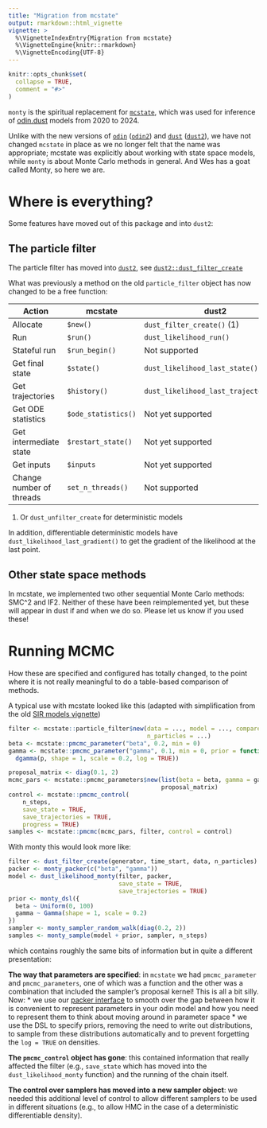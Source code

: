 ```yaml
---
title: "Migration from mcstate"
output: rmarkdown::html_vignette
vignette: >
  %\VignetteIndexEntry{Migration from mcstate}
  %\VignetteEngine{knitr::rmarkdown}
  %\VignetteEncoding{UTF-8}
---
```


```r
knitr::opts_chunk$set(
  collapse = TRUE,
  comment = "#>"
)
```

`monty` is the spiritual replacement for [`mcstate`](https://mrc-ide.github.io/mcstate/), which was used for inference of [odin.dust](https://mrc-ide.github.io/odin.dust/) models from 2020 to 2024.

Unlike with the new versions of [`odin`](https://mrc-ide.github.io/odin/) ([`odin2`](https://mrc-ide.github.io/odin2/)) and [`dust`](https://mrc-ide.github.io/dust/) ([`dust2`](https://mrc-ide.github.io/dust2/)), we have not changed `mcstate` in place as we no longer felt that the name was appropriate; mcstate was explicitly about working with state space models, while `monty` is about Monte Carlo methods in general. And Wes has a goat called Monty, so here we are.

# Where is everything?

Some features have moved out of this package and into `dust2`:

## The particle filter

The particle filter has moved into [`dust2`](https://mrc-ide.github.io/dust2), see [`dust2::dust_filter_create`](https://mrc-ide.github.io/dust2/reference/dust_filter_create.html)

What was previously a method on the old `particle_filter` object has now changed to be a free function:

Action                   | mcstate             | dust2
-------------------------+---------------------+-----------------------------
Allocate                 | `$new()`            | `dust_filter_create()` (1)
Run                      | `$run()`            | `dust_likelihood_run()`
Stateful run             | `$run_begin()`      | Not supported
Get final state          | `$state()`          | `dust_likelihood_last_state()`
Get trajectories         | `$history()`        | `dust_likelihood_last_trajectories()`
Get ODE statistics       | `$ode_statistics()` | Not yet supported
Get intermediate state   | `$restart_state()`  | Not yet supported
Get inputs               | `$inputs`           | Not yet supported
Change number of threads | `set_n_threads()`   | Not supported

1. Or `dust_unfilter_create` for deterministic models

In addition, differentiable deterministic models have `dust_likelihood_last_gradient()` to get the gradient of the likelihood at the last point.

## Other state space methods

In mcstate, we implemented two other sequential Monte Carlo methods: SMC^2 and IF2.  Neither of these have been reimplemented yet, but these will appear in dust if and when we do so.  Please let us know if you used these!

# Running MCMC

How these are specified and configured has totally changed, to the point where it is not really meaningful to do a table-based comparison of methods.

A typical use with mcstate looked like this (adapted with simplification from the old [SIR models vignette](https://mrc-ide.github.io/mcstate/articles/sir_models.html))

```r
filter <- mcstate::particle_filter$new(data = ..., model = ..., compare = ...,
                                       n_particles = ...)
beta <- mcstate::pmcmc_parameter("beta", 0.2, min = 0)
gamma <- mcstate::pmcmc_parameter("gamma", 0.1, min = 0, prior = function(p)
  dgamma(p, shape = 1, scale = 0.2, log = TRUE))

proposal_matrix <- diag(0.1, 2)
mcmc_pars <- mcstate::pmcmc_parameters$new(list(beta = beta, gamma = gamma),
                                           proposal_matrix)
control <- mcstate::pmcmc_control(
    n_steps,
    save_state = TRUE,
    save_trajectories = TRUE,
    progress = TRUE)
samples <- mcstate::pmcmc(mcmc_pars, filter, control = control)
```

With monty this would look more like:

```r
filter <- dust_filter_create(generator, time_start, data, n_particles)
packer <- monty_packer(c("beta", "gamma"))
model <- dust_likelihood_monty(filter, packer,
                               save_state = TRUE,
                               save_trajectories = TRUE)
prior <- monty_dsl({
  beta ~ Uniform(0, 100)
  gamma ~ Gamma(shape = 1, scale = 0.2)
})
sampler <- monty_sampler_random_walk(diag(0.2, 2))
samples <- monty_sample(model + prior, sampler, n_steps)
```

which contains roughly the same bits of information but in quite a different presentation:

**The way that parameters are specified**: in `mcstate` we had `pmcmc_parameter` and `pmcmc_parameters`, one of which was a function and the other was a combination that included the sampler's proposal kernel!  This is all a bit silly.  Now:
  * we use our [packer interface](https://mrc-ide.github.io/monty/reference/monty_packer.html) to smooth over the gap between how it is convenient to represent parameters in your odin model and how you need to represent them to think about moving around in parameter space
  * we use the DSL to specify priors, removing the need to write out distributions, to sample from these distributions automatically and to prevent forgetting the `log = TRUE` on densities.

**The `pmcmc_control` object has gone**: this contained information that really affected the filter (e.g., `save_state` which has moved into the `dust_likelihood_monty` function) and the running of the chain itself.

**The control over samplers has moved into a new sampler object**: we needed this additional level of control to allow different samplers to be used in different situations (e.g., to allow HMC in the case of a deterministic differentiable density).
